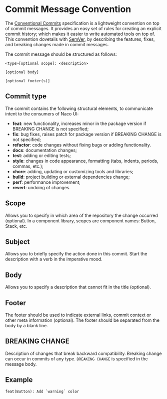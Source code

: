 
<Meta title="Documentation/Development/Commit message convention" />

# Commit Message Convention

The [Conventional Commits](https://www.conventionalcommits.org/en/v1.0.0/) specification is a lightweight convention on top of commit messages. It provides an easy set of rules for creating an explicit commit history; which makes it easier to write automated tools on top of. This convention dovetails with [SemVer](https://semver.org/), by describing the features, fixes, and breaking changes made in commit messages.

The commit message should be structured as follows:

```
<type>[optional scope]: <description>

[optional body]

[optional footer(s)]
```

## Commit type

The commit contains the following structural elements, to communicate intent to the consumers of Naco UI:

- **feat**: new functionality, increases minor in the package version if BREAKING CHANGE is not specified;
- **fix**: bug fixes, raises patch for package version if BREAKING CHANGE is not specified;
- **refactor**: code changes without fixing bugs or adding functionality.
- **docs**: documentation changes;
- **test**: adding or editing tests;
- **style**: changes in code appearance, formatting (tabs, indents, periods, commas, etc.);
- **chore**: adding, updating or customizing tools and libraries;
- **build**: project building or external dependencies change;
- **perf**: performance improvement;
- **revert**: undoing of changes.

## Scope

Allows you to specify in which area of the repository the change occurred (optional). In a component library, scopes are component names: Button, Stack, etc.

## Subject

Allows you to briefly specify the action done in this commit. Start the description with a verb in the imperative mood.

## Body

Allows you to specify a description that cannot fit in the title (optional).

## Footer

The footer should be used to indicate external links, commit context or other meta information (optional). The footer should be separated from the body by a blank line.

## BREAKING CHANGE

Description of changes that break backward compatibility. Breaking change can occur in commits of any type. `BREAKING CHANGE` is specified in the message body.

## Example

```
feat(Button): Add `warning` color
```

